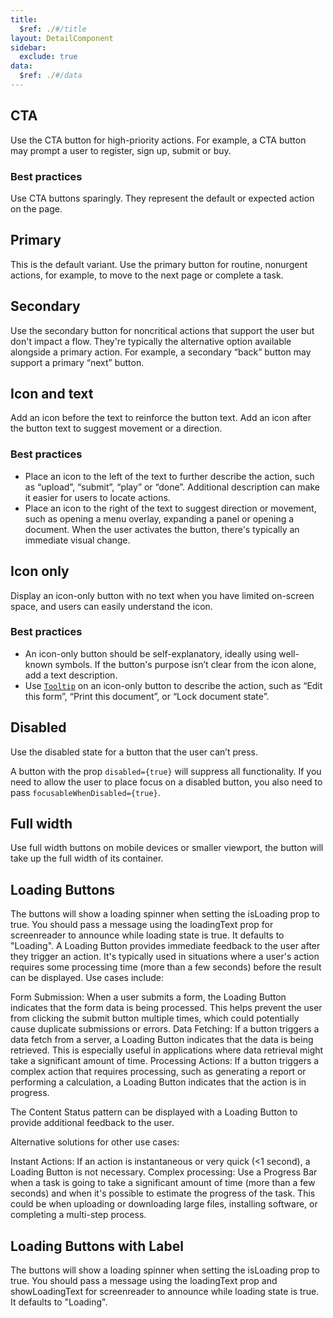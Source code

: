 ```yaml
---
title:
  $ref: ./#/title
layout: DetailComponent
sidebar:
  exclude: true
data:
  $ref: ./#/data
---
```


<LivePreviewControls>
<LivePreview componentName="button" exampleName="CTA" >

## CTA

Use the CTA button for high-priority actions. For example, a CTA button may prompt a user to register, sign up, submit or buy.

### Best practices

Use CTA buttons sparingly. They represent the default or expected action on the page.

</LivePreview>

<LivePreview componentName="button" exampleName="Primary" >

## Primary

This is the default variant. Use the primary button for routine, nonurgent actions, for example, to move to the next page or complete a task.

</LivePreview>

<LivePreview componentName="button" exampleName="Secondary" >

## Secondary

Use the secondary button for noncritical actions that support the user but don't impact a flow. They're typically the alternative option available alongside a primary action. For example, a secondary “back” button may support a primary “next” button.

</LivePreview>

<LivePreview componentName="button" exampleName="IconAndText">

## Icon and text

Add an icon before the text to reinforce the button text. Add an icon after the button text to suggest movement or a direction.

### Best practices

- Place an icon to the left of the text to further describe the action, such as “upload”, “submit”, “play” or “done”. Additional description can make it easier for users to locate actions.
- Place an icon to the right of the text to suggest direction or movement, such as opening a menu overlay, expanding a panel or opening a document. When the user activates the button, there's typically an immediate visual change.

</LivePreview>

<LivePreview componentName="button" exampleName="IconOnly">

## Icon only

Display an icon-only button with no text when you have limited on-screen space, and users can easily understand the icon.

### Best practices

- An icon-only button should be self-explanatory, ideally using well-known symbols. If the button's purpose isn’t clear from the icon alone, add a text description.
- Use [`Tooltip`](../tooltip) on an icon-only button to describe the action, such as “Edit this form”, “Print this document”, or “Lock document state”.

</LivePreview>

<LivePreview componentName="button" exampleName="Disabled" >

## Disabled

Use the disabled state for a button that the user can’t press.

A button with the prop `disabled={true}` will suppress all functionality. If you need to allow the user to place focus on a disabled button, you also need to pass `focusableWhenDisabled={true}`.

</LivePreview>

<LivePreview componentName="button" exampleName="FullWidth" >

## Full width

Use full width buttons on mobile devices or smaller viewport, the button will take up the full width of its container.

</LivePreview>

<LivePreview componentName="button" exampleName="LoadingButtons" >

## Loading Buttons

The buttons will show a loading spinner when setting the isLoading prop to true. You should pass a message using the loadingText prop for screenreader to announce while loading state is true. It defaults to "Loading".
A Loading Button provides immediate feedback to the user after they trigger an action. It's typically used in situations where a user's action requires some processing time (more than a few seconds) before the result can be displayed. Use cases include:

Form Submission: When a user submits a form, the Loading Button indicates that the form data is being processed. This helps prevent the user from clicking the submit button multiple times, which could potentially cause duplicate submissions or errors.
Data Fetching: If a button triggers a data fetch from a server, a Loading Button indicates that the data is being retrieved. This is especially useful in applications where data retrieval might take a significant amount of time.
Processing Actions: If a button triggers a complex action that requires processing, such as generating a report or performing a calculation, a Loading Button indicates that the action is in progress.

The Content Status pattern can be displayed with a Loading Button to provide additional feedback to the user.

Alternative solutions for other use cases:

Instant Actions: If an action is instantaneous or very quick (<1 second), a Loading Button is not necessary.
Complex processing: Use a Progress Bar when a task is going to take a significant amount of time (more than a few seconds) and when it's possible to estimate the progress of the task. This could be when uploading or downloading large files, installing software, or completing a multi-step process.

</LivePreview>

<LivePreview componentName="button" exampleName="LoadingButtonsWithLabel" >

## Loading Buttons with Label

The buttons will show a loading spinner when setting the isLoading prop to true. You should pass a message using the loadingText prop and showLoadingText for screenreader to announce while loading state is true. It defaults to "Loading".

</LivePreview>
</LivePreviewControls>
